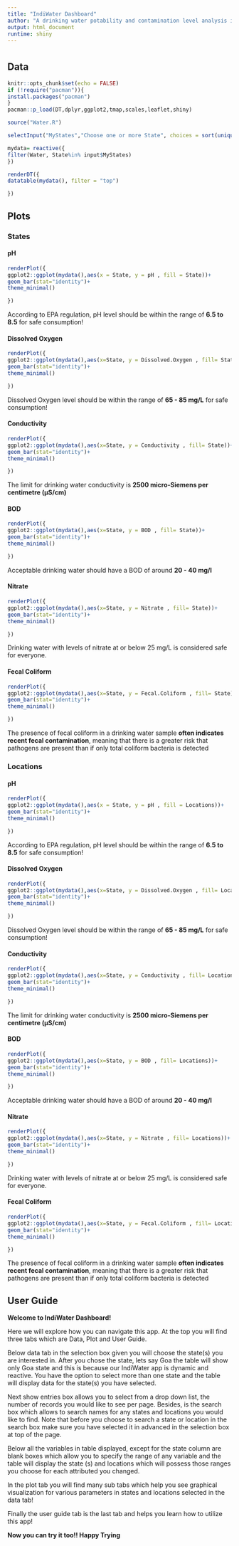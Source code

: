 ---
title: "IndiWater Dashboard"
author: "A drinking water potability and contamination level analysis in India"
output: html_document
runtime: shiny
---


#  {.tabset}

## **Data** {.tabset}

```{r setup, include=FALSE}
knitr::opts_chunk$set(echo = FALSE)
if (!require("pacman")){
install.packages("pacman")
}
pacman::p_load(DT,dplyr,ggplot2,tmap,scales,leaflet,shiny)

source("Water.R")
```

```{r echo=FALSE}
selectInput("MyStates","Choose one or more State", choices = sort(unique(Water$State)), multiple = TRUE, selected = "GOA")
```

```{r echo=FALSE}
mydata= reactive({
filter(Water, State%in% input$MyStates)
})
```

```{r echo=FALSE}

renderDT({
datatable(mydata(), filter = "top")

})
```

## **Plots** {.tabset}

### **States** {.tabset}

#### **pH** {.tabset}

```{r histo, fig.width = 3, fig.height = 2}

renderPlot({
ggplot2::ggplot(mydata(),aes(x = State, y = pH , fill = State))+
geom_bar(stat="identity")+
theme_minimal()

})

```

According to EPA regulation, pH level should be within the range of **6.5 to 8.5** for safe consumption!

#### **Dissolved Oxygen** {.tabset}

```{r histo1, fig.width = 3,fig.height = 2}

renderPlot({
ggplot2::ggplot(mydata(),aes(x=State, y = Dissolved.Oxygen , fill= State))+
geom_bar(stat="identity")+
theme_minimal()

})
```

Dissolved Oxygen level should be within the range of **65 - 85 mg/L** for safe consumption!

#### **Conductivity** {.tabset}

```{r histo2, fig.width = 10, fig.height = 2}

renderPlot({
ggplot2::ggplot(mydata(),aes(x=State, y = Conductivity , fill= State))+
geom_bar(stat="identity")+
theme_minimal()

})
```

The limit for drinking water conductivity is **2500 micro-Siemens per centimetre (µS/cm)**

#### **BOD** {.tabset}

```{r histo3, fig.width = 3,fig.height = 2}

renderPlot({
ggplot2::ggplot(mydata(),aes(x=State, y = BOD , fill= State))+
geom_bar(stat="identity")+
theme_minimal()

})
```

Acceptable drinking water should have a BOD of around **20 - 40 mg/l**

#### **Nitrate** {.tabset}

```{r histo4, fig.width = 3,fig.height = 2}

renderPlot({
ggplot2::ggplot(mydata(),aes(x=State, y = Nitrate , fill= State))+
geom_bar(stat="identity")+
theme_minimal()

})
```

Drinking water with levels of nitrate at or below 25 mg/L is considered safe for everyone.

#### **Fecal Coliform** {.tabset}

```{r histo5, fig.width = 3,fig.height = 2}

renderPlot({
ggplot2::ggplot(mydata(),aes(x=State, y = Fecal.Coliform , fill= State))+
geom_bar(stat="identity")+
theme_minimal()

})
```

The presence of fecal coliform in a drinking water sample **often indicates recent fecal contamination**, meaning that there is a greater risk that pathogens are present than if only total coliform bacteria is detected

### **Locations** {.tabset}

#### **pH** {.tabset}

```{r histo6, fig.width = 3,fig.height = 2}

renderPlot({
ggplot2::ggplot(mydata(),aes(x = State, y = pH , fill = Locations))+
geom_bar(stat="identity")+
theme_minimal()

})

```

According to EPA regulation, pH level should be within the range of **6.5 to 8.5** for safe consumption!

#### **Dissolved Oxygen** {.tabset}

```{r histo7, fig.width = 10 ,fig.height = 5}

renderPlot({
ggplot2::ggplot(mydata(),aes(x=State, y = Dissolved.Oxygen , fill= Locations))+
geom_bar(stat="identity")+
theme_minimal()

})
```

Dissolved Oxygen level should be within the range of **65 - 85 mg/L** for safe consumption!

#### **Conductivity** {.tabset}

```{r histo8, fig.width = 10, fig.height = 5}

renderPlot({
ggplot2::ggplot(mydata(),aes(x=State, y = Conductivity , fill= Locations))+
geom_bar(stat="identity")+
theme_minimal()

})
```

The limit for drinking water conductivity is **2500 micro-Siemens per centimetre (µS/cm)**

#### **BOD** {.tabset}

```{r histo9, fig.width = 10 ,fig.height = 5}

renderPlot({
ggplot2::ggplot(mydata(),aes(x=State, y = BOD , fill= Locations))+
geom_bar(stat="identity")+
theme_minimal()

})
```

Acceptable drinking water should have a BOD of around **20 - 40 mg/l**

#### **Nitrate** {.tabset}

```{r histo10, fig.width = 10 ,fig.height = 5}

renderPlot({
ggplot2::ggplot(mydata(),aes(x=State, y = Nitrate , fill= Locations))+
geom_bar(stat="identity")+
theme_minimal()

})
```

Drinking water with levels of nitrate at or below 25 mg/L is considered safe for everyone.

#### **Fecal Coliform** {.tabset}

```{r histo11, fig.width = 10 ,fig.height = 5}

renderPlot({
ggplot2::ggplot(mydata(),aes(x=State, y = Fecal.Coliform , fill= Locations))+
geom_bar(stat="identity")+
theme_minimal()

})
```

The presence of fecal coliform in a drinking water sample **often indicates recent fecal contamination**, meaning that there is a greater risk that pathogens are present than if only total coliform bacteria is detected

## **User Guide** {.tabset}

**Welcome to IndiWater Dashboard!**

Here we will explore how you can navigate this app. At the top you will find three tabs which are Data, Plot and User Guide.

Below data tab in the selection box given you will choose the state(s) you are interested in. After you chose the state, lets say Goa the table will show only Goa state and this is because our IndiWater app is dynamic and reactive. You have the option to select more than one state and the table will display data for the state(s) you have selected.


Next show entries box allows you to select from a drop down list, the number of records you would like to see per page. Besides, is the search box which allows to search names for any states and locations you would like to find. Note that before you choose to search a state or location in the search box make sure you have selected it in advanced in the selection box at top of the page.

Below all the variables in table displayed, except for the state column are blank boxes which allow you to specify the range of any variable and the table will display the state (s) and locations which will possess those ranges you choose for each attributed you changed.

In the plot tab you will find many sub tabs which help you see graphical visualization for various parameters in states and locations selected in the data tab!


Finally the user guide tab is the last tab and helps you learn how to utilize this app!

**Now you can try it too!! Happy Trying**
